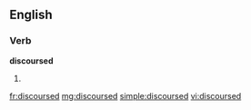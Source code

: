 ==English==

===Verb===
'''discoursed'''

# {{past of|discourse}}

[[fr:discoursed]]
[[mg:discoursed]]
[[simple:discoursed]]
[[vi:discoursed]]